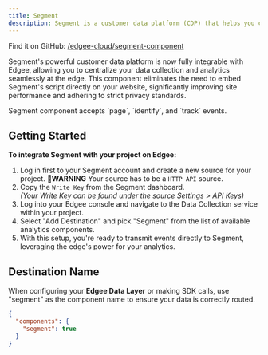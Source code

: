 ```yaml
---
title: Segment
description: Segment is a customer data platform (CDP) that helps you collect, clean, and activate your customer data, **now at the edge**.
---
```


Find it on GitHub: [<Icon icon="github" iconType="solid" /> /edgee-cloud/segment-component](https://github.com/edgee-cloud/segment-component)

Segment's powerful customer data platform is now fully integrable with Edgee, allowing you to centralize your data collection 
and analytics seamlessly at the edge. This component eliminates the need to embed Segment's script directly on your website, 
significantly improving site performance and adhering to strict privacy standards.

<Note>
  Segment component accepts `page`, `identify`, and `track` events.
</Note>

## Getting Started

**To integrate Segment with your project on Edgee:**

1. Log in first to your Segment account and create a new source for your project. 🚨**WARNING** Your source has to be a `HTTP API` source.
2. Copy the `Write Key` from the Segment dashboard. <br />
_(Your Write Key can be found under the source Settings > API Keys)_
3. Log into your Edgee console and navigate to the Data Collection service within your project.
4. Select "Add Destination" and pick "Segment" from the list of available analytics components.
5. With this setup, you're ready to transmit events directly to Segment, leveraging the edge's power for your analytics.

## Destination Name

When configuring your **Edgee Data Layer** or making SDK calls, use "segment" as the component name to ensure your data is correctly routed.

```json
{
  "components": {
    "segment": true
  }
}
```
